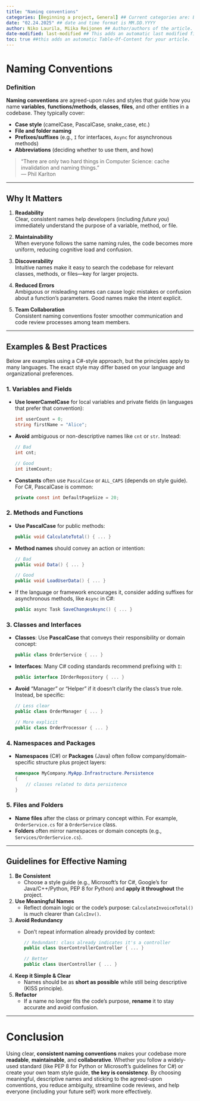 ```yaml
---
title: "Naming conventions"
categories: [Beginning a project, General] ## Current categories are: Beginning a project, During a project, Ending a project, General (Categories are case sensitive)
date: "02.24.2025" ## date and time format is MM.DD.YYYY
author: Niko Laurila, Miika Reijonen ## Author/authors of the article. 
date-modified: last-modified ## This adds an automatic last modified field to the article, last-modified function will automatically add the correct date when a modification is made to the article.
toc: true ##this adds an automatic Table-Of-Content for your article.
---
```



# Naming Conventions

### Definition

**Naming conventions** are agreed-upon rules and styles that guide how you name **variables**, **functions/methods**, **classes**, **files**, and other entities in a codebase. They typically cover:

- **Case style** (camelCase, PascalCase, snake_case, etc.)  
- **File and folder naming**  
- **Prefixes/suffixes** (e.g., `I` for interfaces, `Async` for asynchronous methods)  
- **Abbreviations** (deciding whether to use them, and how)

> “There are only two hard things in Computer Science: cache invalidation and naming things.”  
> — Phil Karlton

---

## Why It Matters

1. **Readability**  
   Clear, consistent names help developers (including *future you*) immediately understand the purpose of a variable, method, or file.

2. **Maintainability**  
   When everyone follows the same naming rules, the code becomes more uniform, reducing cognitive load and confusion.

3. **Discoverability**  
   Intuitive names make it easy to search the codebase for relevant classes, methods, or files—key for larger projects.

4. **Reduced Errors**  
   Ambiguous or misleading names can cause logic mistakes or confusion about a function’s parameters. Good names make the intent explicit.

5. **Team Collaboration**  
   Consistent naming conventions foster smoother communication and code review processes among team members.

---

## Examples & Best Practices

Below are examples using a C#-style approach, but the principles apply to many languages. The exact style may differ based on your language and organizational preferences.

### 1. Variables and Fields

- **Use lowerCamelCase** for local variables and private fields (in languages that prefer that convention):
  ```csharp
  int userCount = 0;
  string firstName = "Alice";
  ```

- **Avoid** ambiguous or non-descriptive names like `cnt` or `str`. Instead:
  ```csharp
  // Bad
  int cnt;

  // Good
  int itemCount;
  ```

- **Constants** often use `PascalCase` or `ALL_CAPS` (depends on style guide). For C#, PascalCase is common:
  ```csharp
  private const int DefaultPageSize = 20;
  ```

### 2. Methods and Functions

- **Use PascalCase** for public methods:
  ```csharp
  public void CalculateTotal() { ... }
  ```

- **Method names** should convey an action or intention:
  ```csharp
  // Bad
  public void Data() { ... }

  // Good
  public void LoadUserData() { ... }
  ```

- If the language or framework encourages it, consider adding suffixes for asynchronous methods, like `Async` in C#:
  ```csharp
  public async Task SaveChangesAsync() { ... }
  ```

### 3. Classes and Interfaces

- **Classes**: Use **PascalCase** that conveys their responsibility or domain concept:
  ```csharp
  public class OrderService { ... }
  ```

- **Interfaces**: Many C# coding standards recommend prefixing with `I`:
  ```csharp
  public interface IOrderRepository { ... }
  ```

- **Avoid** “Manager” or “Helper” if it doesn’t clarify the class’s true role. Instead, be specific:
  ```csharp
  // Less clear
  public class OrderManager { ... }

  // More explicit
  public class OrderProcessor { ... }
  ```

### 4. Namespaces and Packages

- **Namespaces** (C#) or **Packages** (Java) often follow company/domain-specific structure plus project layers:
  ```csharp
  namespace MyCompany.MyApp.Infrastructure.Persistence
  {
      // classes related to data persistence
  }
  ```

### 5. Files and Folders

- **Name files** after the class or primary concept within. For example, `OrderService.cs` for a `OrderService` class.
- **Folders** often mirror namespaces or domain concepts (e.g., `Services/OrderService.cs`).

---

## Guidelines for Effective Naming

1. **Be Consistent**  
   - Choose a style guide (e.g., Microsoft’s for C#, Google’s for Java/C++/Python, PEP 8 for Python) and **apply it throughout** the project.

2. **Use Meaningful Names**  
   - Reflect domain logic or the code’s purpose: `CalculateInvoiceTotal()` is much clearer than `CalcInv()`.

3. **Avoid Redundancy**  
   - Don’t repeat information already provided by context:  
     ```csharp
     // Redundant: class already indicates it's a controller
     public class UserControllerController { ... }

     // Better
     public class UserController { ... }
     ```

4. **Keep it Simple & Clear**  
   - Names should be as **short as possible** while still being descriptive (KISS principle).

5. **Refactor**  
   - If a name no longer fits the code’s purpose, **rename** it to stay accurate and avoid confusion.

---

# Conclusion

Using clear, **consistent naming conventions** makes your codebase more **readable**, **maintainable**, and **collaborative**. Whether you follow a widely-used standard (like PEP 8 for Python or Microsoft’s guidelines for C#) or create your own team style guide, **the key is consistency**. By choosing meaningful, descriptive names and sticking to the agreed-upon conventions, you reduce ambiguity, streamline code reviews, and help everyone (including your future self) work more effectively.
